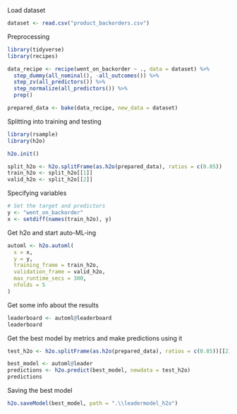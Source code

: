 Load dataset
```{r}
dataset <- read.csv("product_backorders.csv")
```

Preprocessing
```{r}
library(tidyverse)
library(recipes)

data_recipe <- recipe(went_on_backorder ~ ., data = dataset) %>%
  step_dummy(all_nominal(), -all_outcomes()) %>%
  step_zv(all_predictors()) %>%
  step_normalize(all_predictors()) %>%
  prep()

prepared_data <- bake(data_recipe, new_data = dataset)
```

Splitting into training and testing
```{r}
library(rsample)
library(h2o)

h2o.init()

split_h2o <- h2o.splitFrame(as.h2o(prepared_data), ratios = c(0.85))
train_h2o <- split_h2o[[1]]
valid_h2o <- split_h2o[[2]]
```

Specifying variables
```{r}
# Set the target and predictors
y <- "went_on_backorder"
x <- setdiff(names(train_h2o), y)
```

Get h2o and start auto-ML-ing
```{r}
automl <- h2o.automl(
  x = x,
  y = y,
  training_frame = train_h2o,
  validation_frame = valid_h2o,
  max_runtime_secs = 300,
  nfolds = 5
)
```

Get some info about the results
```{r}
leaderboard <- automl@leaderboard
leaderboard
```

Get the best model by metrics and make predictions using it
```{r}
test_h2o <- h2o.splitFrame(as.h2o(prepared_data), ratios = c(0.85))[[2]]

best_model <- automl@leader
predictions <- h2o.predict(best_model, newdata = test_h2o)
predictions
```

Saving the best model
```{r}
h2o.saveModel(best_model, path = ".\\leadermodel_h2o")
```